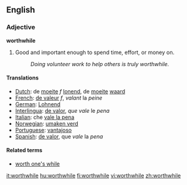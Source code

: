 ==English==
===Adjective===
'''worthwhile'''
#Good and important enough to spend time, effort, or money on. 
#:''Doing volunteer work to help others is truly worthwhile.''

====Translations====

*[[Dutch]]: de [[moeite]] ''f'' [[lonend]], de [[moeite]] [[waard]]
*[[French]]: [[de valeur]] ''f'', ''valant'' la ''peine''
*[[German]]: [[Lohnend]]
*[[Interlingua]]: [[de valor]], ''que'' ''vale'' le ''pena''
*[[Italian]]: che [[vale la pena]]
*[[Norwegian]]: [[umaken verd]]
*[[Portuguese]]: [[vantajoso]]
*[[Spanish]]: [[de valor]], que ''vale'' la ''pena''

====Related terms====
* [[worth one's while]]

[[it:worthwhile]]
[[hu:worthwhile]]
[[fi:worthwhile]]
[[vi:worthwhile]]
[[zh:worthwhile]]